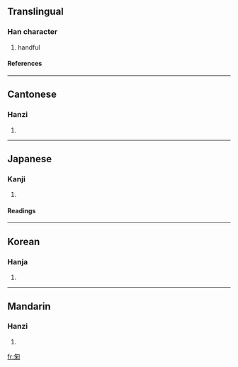 ==Translingual==
===Han character===
{{Han char|rn=20|rad=勹|as=06|sn=8|four=2792<sub>0</sub>|canj=心火木 (PFD)}}
# handful
====References====
{{Han ref|kx=0151.120|dkj=02523|dj=0340.180|hdz=10259.010|uh=530A|ud=21258|bh=CBD6|bd=52182}}
----
==Cantonese==
===Hanzi===
{{yue-hanzi|jyut=|y=guk1}}
# {{defn|Cantonese}}
----
==Japanese==
===Kanji===
{{ja-kanji|grade=|rs=勹06}}
# {{defn|Japanese}} 
====Readings====
{{ja-readings|on=[[きく]] (kiku), [[こく]] (koku)|kun=[[すくう]] (sukuu), [[たなごころ]] (tanagokoro)}}
----
==Korean==
===Hanja===
{{ko-hanja|hangeul=국|rv=guk|mr=kuk}}
# {{defn|Korean}}
----
==Mandarin==
===Hanzi===
{{cmn-hanzi|pin=[[jú]] ([[ju2]])|wg=chü<sup>2</sup>}}
# {{defn|Mandarin}}

[[fr:匊]]